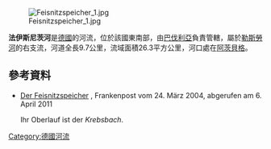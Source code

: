 {{No footnotes|time=2020-12-06T02:50:18+00:00}}
{{Coord|50|2|30|N|12|10|0|E|display=title}}
[[Image:Feisnitzspeicher_1.jpg|right]]

'''法伊斯尼茨河'''是[[德國|德國]]的河流，位於該國東南部，由[[巴伐利亞|巴伐利亞]]負責管轄，屬於[[勒斯勞河|勒斯勞河]]的右支流，河道全長9.7公里，流域面積26.3平方公里，河口處在[[阿茨貝格_(巴伐利亞州)|阿茨貝格]]。

==參考資料==
* [http://www.marlesreuth.de/historische_ansichten2004.htm#Der Der Feisnitzspeicher] {{Wayback|url=http://www.marlesreuth.de/historische_ansichten2004.htm#Der |date=20190914000333 }}, Frankenpost vom 24. März 2004, abgerufen am 6. April 2011</ref> Ihr Oberlauf ist der ''Krebsbach''.

{{Germany-geo-stub}}
[[Category:德國河流|Category:德國河流]]